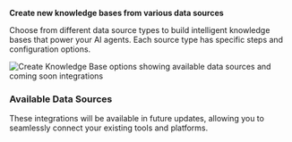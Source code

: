 
**Create new knowledge bases from various data sources**

Choose from different data source types to build intelligent knowledge bases that power your AI agents. Each source type has specific steps and configuration options.

<Frame>
  <img
    src="/images/dashboard/agent/knowledge/create-kb-options.png"
    alt="Create Knowledge Base options showing available data sources and coming soon integrations"
  />
</Frame>

### Available Data Sources

<Tabs>
<Tab title="Website">
  <CreateFromWebsite />
  
</Tab>

<Tab title="PDF Documents">
  <CreateFromPDF />
</Tab>

<Tab title="CSV Files">
  <CreateFromCSV />
</Tab>

<Tab title="Other Sources">
  <CreateFromOtherSources />
  
  <Info>
  These integrations will be available in future updates, allowing you to seamlessly connect your existing tools and platforms.
  </Info>
</Tab>
</Tabs>
